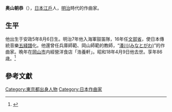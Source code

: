 {{japanese|奥山 朝恭|おくやま ともやす|Okuyama Tomoyasu}}
'''奥山朝恭'''（{{bd|1858年||1943年|}}），[[日本|日本]][[江戶|江戶]]人，[[明治|明治]]時代的作曲家。

==生平==
他出生于安政5年8月6日生。明治7年他入海軍鼓笛隊，16年任[[文部省|文部省]]{{tsl|ja|音楽取調掛|音楽取調掛}}，使日本傳統音樂[[五綫譜|五綫譜]]化。他還曾任兵庫師範、岡山師範的教師，“[[湊川_(兵庫縣)|湊川(みなとがわ)]]”的作曲家。晩年在[[岡山市|岡山市]]内經營洋食店「浩養軒」。昭和18年4月9日他去世。享年86歳。<ref>{{Cite web |url=http://kotobank.jp/word/%E5%A5%A5%E5%B1%B1%E6%9C%9D%E6%81%AD |title=奥山朝恭，デジタル版 日本人名大辞典，於2011-11-24查閲 |access-date=2011-11-24 |archive-date=2013-05-12 |archive-url=https://web.archive.org/web/20130512174536/http://kotobank.jp/word/%E5%A5%A5%E5%B1%B1%E6%9C%9D%E6%81%AD |dead-url=no }}</ref>

==參考文獻==
{{reflist}}

{{DEFAULTSORT:Okuyama奥山}}
[[Category:東京都出身人物|Category:東京都出身人物]]
[[Category:日本作曲家|Category:日本作曲家]]